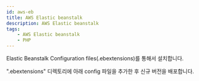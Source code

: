 ```yaml
---
id: aws-eb
title: AWS Elastic beanstalk
description: AWS Elastic beanstalk
tags:
    - AWS Elastic beanstalk
    - PHP
---
```


Elastic Beanstalk Configuration files(.ebextensions)를 통해서 설치합니다.

".ebextensions" 디렉토리에 아래 config 파일을 추가한 후 신규 버전을 배포합니다.